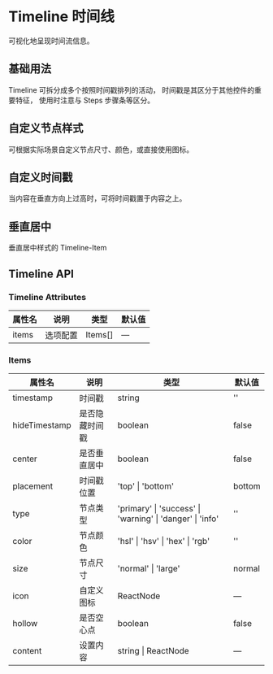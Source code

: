 # Timeline 时间线


可视化地呈现时间流信息。

## 基础用法

Timeline 可拆分成多个按照时间戳排列的活动， 时间戳是其区分于其他控件的重要特征， 使用时注意与 Steps 步骤条等区分。

<CodeBlock name="TimelineBasic">
  <TimelineBasic />
</CodeBlock>

## ⾃定义节点样式

可根据实际场景⾃定义节点尺⼨、颜⾊，或直接使⽤图标。

<CodeBlock name="TimelineNode">
  <TimelineNode />
</CodeBlock>

## ⾃定义时间戳

当内容在垂直⽅向上过⾼时，可将时间戳置于内容之上。

<CodeBlock name="TimelinePlacement">
  <TimelinePlacement />
</CodeBlock>

## 垂直居中

垂直居中样式的 Timeline-Item

<CodeBlock name="TimelineCenter">
  <TimelineCenter />
</CodeBlock>

## Timeline API

### Timeline Attributes

| 属性名 | 说明     | 类型    | 默认值 |
| ------ | -------- | ------- | ------ |
| items  | 选项配置 | Items[] | —      |

### Items

| 属性名        | 说明           | 类型                                                                      | 默认值 |
| ------------- | -------------- | ------------------------------------------------------------------------- | ------ |
| timestamp     | 时间戳         | string                                                                    | ''     |
| hideTimestamp | 是否隐藏时间戳 | boolean                                                                   | false  |
| center        | 是否垂直居中   | boolean                                                                   | false  |
| placement     | 时间戳位置     | 'top' &#124; 'bottom'                                                     | bottom |
| type          | 节点类型       | 'primary' &#124; 'success' &#124; 'warning' &#124; 'danger' &#124; 'info' | ''     |
| color         | 节点颜色       | 'hsl' &#124; 'hsv' &#124; 'hex' &#124; 'rgb'                              | ''     |
| size          | 节点尺寸       | 'normal' &#124; 'large'                                                   | normal |
| icon          | 自定义图标     | ReactNode                                                                 | —      |
| hollow        | 是否空心点     | boolean                                                                   | false  |
| content       | 设置内容       | string &#124; ReactNode                                                   | —      |